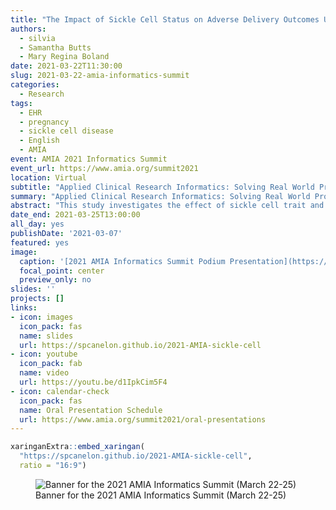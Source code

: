 ```yaml
---
title: "The Impact of Sickle Cell Status on Adverse Delivery Outcomes Using Electronic Health Record Data"
authors:
  - silvia
  - Samantha Butts
  - Mary Regina Boland
date: 2021-03-22T11:30:00
slug: 2021-03-22-amia-informatics-summit
categories:
  - Research
tags:
  - EHR
  - pregnancy
  - sickle cell disease
  - English
  - AMIA
event: AMIA 2021 Informatics Summit
event_url: https://www.amia.org/summit2021
location: Virtual
subtitle: "Applied Clinical Research Informatics: Solving Real World Problems.<br>[**Oral Presentations S17: March 23, 2021 11:30am-1pm ET**](https://www.amia.org/summit2021/oral-presentations)"
summary: "Applied Clinical Research Informatics: Solving Real World Problems. Oral Presentations S17: March 23, 2021 11:30am-1pm ET"
abstract: "This study investigates the effect of sickle cell trait and sickle cell disease, on adverse pregnancy outcomes at Penn Medicine. The risk of a Cesarean section (C-section), preterm birth, stillbirth, pain crisis, blood transfusion, and hemorrhage during delivery were all found to be significantly correlated with race/ethnicity, sickle cell disease, the number of pain crises before delivery, and the number of blood transfusions before delivery. Multiple birth was also found to significantly increase the risk of these same outcomes."
date_end: 2021-03-25T13:00:00
all_day: yes
publishDate: '2021-03-07'
featured: yes
image:
  caption: '[2021 AMIA Informatics Summit Podium Presentation](https://spcanelon.github.io/2021-AMIA-sickle-cell)'
  focal_point: center
  preview_only: no
slides: ''
projects: []
links:
- icon: images
  icon_pack: fas
  name: slides
  url: https://spcanelon.github.io/2021-AMIA-sickle-cell
- icon: youtube
  icon_pack: fab
  name: video
  url: https://youtu.be/d1IpkCim5F4
- icon: calendar-check
  icon_pack: fas
  name: Oral Presentation Schedule
  url: https://www.amia.org/summit2021/oral-presentations
---
```


```r
xaringanExtra::embed_xaringan(
  "https://spcanelon.github.io/2021-AMIA-sickle-cell",
  ratio = "16:9")
```

![Banner for the 2021 AMIA Informatics Summit (March 22-25)](2021-AMIA-IS-banner.jpg)

